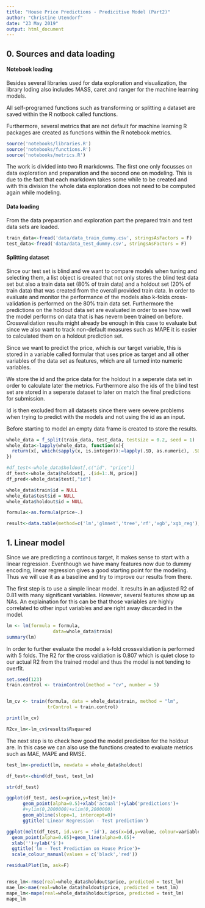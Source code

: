 ```yaml
---
title: "House Price Predictions - Predicitive Model (Part2)"
author: "Christine Utendorf"
date: "23 May 2019"
output: html_document
---
```


## 0. Sources and data loading

#### Notebook loading
Besides several libraries used for data exploration and visualization, the library loding also includes MASS, caret and ranger for the machine learning models.

All self-programed functions such as transforming or splitting a dataset are saved within the R notbook called functions.

Furthermore, several metrics that are not default for machine learning R packages are created as functions within the R notebook metrics. 
```r
source('notebooks/libraries.R')
source('notebooks/functions.R')
source('notebooks/metrics.R')
```

The work is divided into two R markdowns. The first one only focusses on data exploration and preparation and the second one on modeling. This is due to the fact that each markdown takes some while to be created and with this division the whole data exploration does not need to be computed again while modeling.

#### Data loading
From the data preparation and exploration part the prepared train and test data sets are loaded.

```r
train_data<-fread('data/data_train_dummy.csv', stringsAsFactors = F)
test_data<-fread('data/data_test_dummy.csv', stringsAsFactors = F)
```

#### Splitting dataset
Since our test set is blind and we want to compare models when tuning and selecting them, a list object is created that not only stores the blind test data set but also a train data set (80% of train data) and a holdout set (20% of train data) that was created from the overall provided train data. In order to evaluate and monitor the performance of the models also k-folds cross-validation is performed on the 80% train data set. Furthermore the predictions on the holdout data set are evaluated in order to see how well the model performs on data that is has nevern been trained on before. Crossvalidation results might already be enough in this case to evaluate but since we also want to track non-default measures such as MAPE it is easier to calculated them on a holdout prediction set.

Since we want to predict the price, which is our target variable, this is stored in a variable called formular that uses price as target and all other variables of the data set as features, which are all turned into numeric variables. 


We store the id and the price data for the holdout in a seperate data set in order to calculate later the metrics. Furthermore also the ids of the blind test set are stored in a seperate dataset to later on match the final predictions for submission.

Id is then excluded from all datasets since there were severe problems when trying to predict with the models and not using the id as an input.

Before starting to model an empty data frame is created to store the results.

```r
whole_data = f_split(train_data, test_data, testsize = 0.2, seed = 1)
whole_data<-lapply(whole_data, function(x){
  return(x[, which(sapply(x, is.integer)):=lapply(.SD, as.numeric), .SDcols=sapply(x,is.integer)])
})

#df_test<-whole_data$holdout[,c("id", "price")]
df_test<-whole_data$holdout[, .(id=1:.N, price)]
df_pred<-whole_data$test[,"id"]

whole_data$train$id = NULL
whole_data$test$id = NULL
whole_data$holdout$id = NULL

formula<-as.formula(price~.)

result<-data.table(method=c('lm','glmnet','tree','rf','xgb','xgb_reg'),R2cv=NA, RMSE=NA, MAE=NA,MAPE=NA)
```


## 1. Linear model
Since we are predicting a continous target, it makes sense to start with a linear regression. Eventhough we have many features now due to dummy encoding, linear regression gives a good starting point for the modeling. Thus we will use it as a baseline and try to improve our results from there.

The first step is to use a simple linear model. It results in an adjusted R2 of 0.81 with many significant variables. However, several features show up as NAs. An explaination for this can be that those variables are highly correlated to other input variables and are right away discarded in the model.

```r
lm <- lm(formula = formula, 
                 data=whole_data$train)
summary(lm)
```

In order to further evaluate the model a k-fold crossvaldiation is performed with 5 folds. The R2 for the cross valdiation is 0.807 which is quiet close to our actual R2 from the trained model and thus the model is not tending to overfit.

```r
set.seed(123) 
train.control <- trainControl(method = "cv", number = 5)


lm_cv <- train(formula, data = whole_data$train, method = "lm",
               trControl = train.control)

print(lm_cv)

R2cv_lm<-lm_cv$results$Rsquared
```

The next step is to check how good the model prediciton for the holdout are. In this case we can also use the functions created to evaluate metrics such as MAE, MAPE and RMSE.

```r
test_lm<-predict(lm, newdata = whole_data$holdout)

df_test<-cbind(df_test, test_lm)

str(df_test)

ggplot(df_test, aes(x=price,y=test_lm))+
      geom_point(alpha=0.5)+xlab('actual')+ylab('predictions')+
      #+ylim(0,2000000)+xlim(0,2000000)
      geom_abline(slope=1, intercept=0)+
      ggtitle('Linear Regression - Test prediction')

ggplot(melt(df_test, id.vars = 'id'), aes(x=id,y=value, colour=variable))+
  geom_point(alpha=0.65)+geom_line(alpha=0.65)+
  xlab('')+ylab('$')+
  ggtitle('lm - Test Prediction on House Price')+
  scale_colour_manual(values = c('black','red'))

residualPlot(lm, ask=F)


rmse_lm<-rmse(real=whole_data$holdout$price, predicted = test_lm)
mae_lm<-mae(real=whole_data$holdout$price, predicted = test_lm)
mape_lm<-mape(real=whole_data$holdout$price, predicted = test_lm)
mape_lm
```
